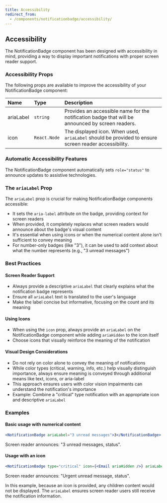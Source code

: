 ```yaml
---
title: Accessibility
redirect_from:
  - /components/notificationbadge/accessibility/
---
```


## Accessibility

The NotificationBadge component has been designed with accessibility in mind, providing a way to display important notifications with proper screen reader support.

### Accessibility Props

The following props are available to improve the accessibility of your NotificationBadge component:

| Name      | Type         | Description                                                                                          |
| :-------- | :----------- | :--------------------------------------------------------------------------------------------------- |
| ariaLabel | `string`     | Provides an accessible name for the notification badge that will be announced by screen readers.     |
| icon      | `React.Node` | The displayed icon. When used, `ariaLabel` should be provided to ensure screen reader accessibility. |

### Automatic Accessibility Features

The NotificationBadge component automatically sets `role="status"` to announce updates to assistive technologies.

### The `ariaLabel` Prop

The `ariaLabel` prop is crucial for making NotificationBadge components accessible:

- It sets the `aria-label` attribute on the badge, providing context for screen readers
- When provided, it completely replaces what screen readers would announce about the badge's visual content
- It's essential when using icons or when the numerical content alone isn't sufficient to convey meaning
- For number-only badges (like "3"), it can be used to add context about what the number represents (e.g., "3 unread messages")

### Best Practices

#### Screen Reader Support

- Always provide a descriptive `ariaLabel` that clearly explains what the notification badge represents
- Ensure all `ariaLabel` text is translated to the user's language
- Make the label concise but informative, focusing on the count and its meaning

#### Using Icons

- When using the `icon` prop, always provide an `ariaLabel` on the NotificationBadge component while adding `ariaHidden` to the icon itself
- Choose icons that visually reinforce the meaning of the notification

#### Visual Design Considerations

- Do not rely on color alone to convey the meaning of notifications
- While color types (critical, warning, info, etc.) help visually distinguish importance, always ensure meaning is conveyed through additional means like text, icons, or aria-label
- This approach ensures users with color vision impairments can understand the notification's importance
- Example: Combine a "critical" type notification with an appropriate icon and descriptive `ariaLabel`

### Examples

#### Basic usage with numerical content

```jsx
<NotificationBadge ariaLabel="3 unread messages">3</NotificationBadge>
```

Screen reader announces: "3 unread messages, status".

#### Usage with an icon

```jsx
<NotificationBadge type="critical" icon={<Email ariaHidden />} ariaLabel="Urgent unread message" />
```

Screen reader announces: "Urgent unread message, status".

In this example, because an icon is provided, any children content would not be displayed. The `ariaLabel` ensures screen reader users still receive the notification information.
